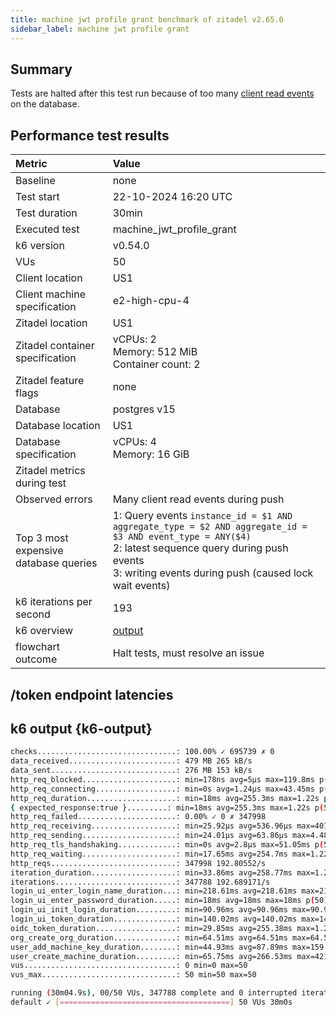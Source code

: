 ```yaml
---
title: machine jwt profile grant benchmark of zitadel v2.65.0
sidebar_label: machine jwt profile grant
---
```


## Summary

Tests are halted after this test run because of too many [client read events](https://docs.aws.amazon.com/AmazonRDS/latest/UserGuide/wait-event.clientread.html) on the database.

## Performance test results

| Metric                                | Value                                                                                                                                                                                                                 |
| :------------------------------------ | :-------------------------------------------------------------------------------------------------------------------------------------------------------------------------------------------------------------------- |
| Baseline                              | none                                                                                                                                                                                                                  |
| Test start                            | 22-10-2024 16:20 UTC                                                                                                                                                                                                  |
| Test duration                         | 30min                                                                                                                                                                                                                 |
| Executed test                         | machine_jwt_profile_grant                                                                                                                                                                                             |
| k6 version                            | v0.54.0                                                                                                                                                                                                               |
| VUs                                   | 50                                                                                                                                                                                                                    |
| Client location                       | US1                                                                                                                                                                                                                   |
| Client machine specification          | e2-high-cpu-4                                                                                                                                                                                                         |
| Zitadel location                      | US1                                                                                                                                                                                                                   |
| Zitadel container specification       | vCPUs: 2<br/>Memory: 512 MiB<br/>Container count: 2                                                                                                                                                                   |
| Zitadel feature flags                 | none                                                                                                                                                                                                                  |
| Database                              | postgres v15                                                                                                                                                                                                          |
| Database location                     | US1                                                                                                                                                                                                                   |
| Database specification                | vCPUs: 4<br/>Memory: 16 GiB                                                                                                                                                                                           |
| Zitadel metrics during test           |                                                                                                                                                                                                                       |
| Observed errors                       | Many client read events during push                                                                                                                                                                                   |
| Top 3 most expensive database queries | 1: Query events `instance_id = $1 AND aggregate_type = $2 AND aggregate_id = $3 AND event_type = ANY($4)`<br/>2: latest sequence query during push events<br/>3: writing events during push (caused lock wait events) |
| k6 iterations per second              | 193                                                                                                                                                                                                                   |
| k6 overview                           | [output](#k6-output)                                                                                                                                                                                                  |
| flowchart outcome                     | Halt tests, must resolve an issue                                                                                                                                                                                     |

## /token endpoint latencies



<BenchmarkChart testResults={OutputSource} />

## k6 output {k6-output}

```bash
checks...............................: 100.00% ✓ 695739 ✗ 0
data_received........................: 479 MB 265 kB/s
data_sent............................: 276 MB 153 kB/s
http_req_blocked.....................: min=178ns avg=5µs max=119.8ms p(50)=460ns p(95)=702ns p(99)=921ns
http_req_connecting..................: min=0s avg=1.24µs max=43.45ms p(50)=0s p(95)=0s p(99)=0s
http_req_duration....................: min=18ms avg=255.3ms max=1.22s p(50)=241.56ms p(95)=479.19ms p(99)=600.92ms
{ expected_response:true }.........: min=18ms avg=255.3ms max=1.22s p(50)=241.56ms p(95)=479.19ms p(99)=600.92ms
http_req_failed......................: 0.00% ✓ 0 ✗ 347998
http_req_receiving...................: min=25.92µs avg=536.96µs max=401.94ms p(50)=89.44µs p(95)=2.39ms p(99)=11.12ms
http_req_sending.....................: min=24.01µs avg=63.86µs max=4.48ms p(50)=60.97µs p(95)=88.69µs p(99)=141.74µs
http_req_tls_handshaking.............: min=0s avg=2.8µs max=51.05ms p(50)=0s p(95)=0s p(99)=0s
http_req_waiting.....................: min=17.65ms avg=254.7ms max=1.22s p(50)=240.88ms p(95)=478.6ms p(99)=600.6ms
http_reqs............................: 347998 192.80552/s
iteration_duration...................: min=33.86ms avg=258.77ms max=1.22s p(50)=245ms p(95)=482.61ms p(99)=604.32ms
iterations...........................: 347788 192.689171/s
login_ui_enter_login_name_duration...: min=218.61ms avg=218.61ms max=218.61ms p(50)=218.61ms p(95)=218.61ms p(99)=218.61ms
login_ui_enter_password_duration.....: min=18ms avg=18ms max=18ms p(50)=18ms p(95)=18ms p(99)=18ms
login_ui_init_login_duration.........: min=90.96ms avg=90.96ms max=90.96ms p(50)=90.96ms p(95)=90.96ms p(99)=90.96ms
login_ui_token_duration..............: min=140.02ms avg=140.02ms max=140.02ms p(50)=140.02ms p(95)=140.02ms p(99)=140.02ms
oidc_token_duration..................: min=29.85ms avg=255.38ms max=1.22s p(50)=241.61ms p(95)=479.23ms p(99)=600.95ms
org_create_org_duration..............: min=64.51ms avg=64.51ms max=64.51ms p(50)=64.51ms p(95)=64.51ms p(99)=64.51ms
user_add_machine_key_duration........: min=44.93ms avg=87.89ms max=159.52ms p(50)=84.43ms p(95)=144.59ms p(99)=155.54ms
user_create_machine_duration.........: min=65.75ms avg=266.53ms max=421.58ms p(50)=276.59ms p(95)=380.84ms p(99)=414.43ms
vus..................................: 0 min=0 max=50
vus_max..............................: 50 min=50 max=50

running (30m04.9s), 00/50 VUs, 347788 complete and 0 interrupted iterations
default ✓ [======================================] 50 VUs 30m0s
```
